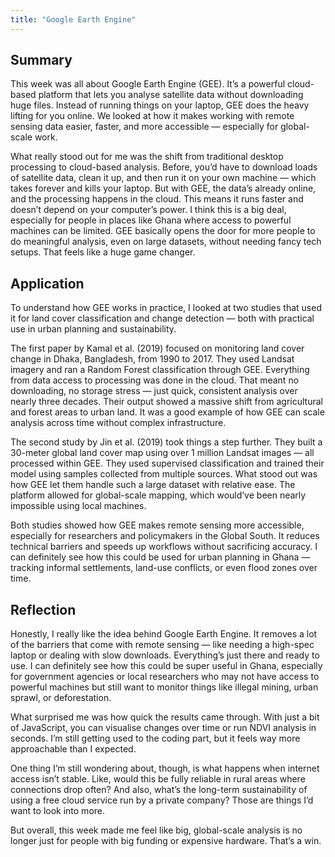 ```yaml
---
title: "Google Earth Engine"
---
```


## Summary

This week was all about Google Earth Engine (GEE). It’s a powerful cloud-based platform that lets you analyse satellite data without downloading huge files. Instead of running things on your laptop, GEE does the heavy lifting for you online. We looked at how it makes working with remote sensing data easier, faster, and more accessible — especially for global-scale work.

What really stood out for me was the shift from traditional desktop processing to cloud-based analysis. Before, you'd have to download loads of satellite data, clean it up, and then run it on your own machine — which takes forever and kills your laptop. But with GEE, the data’s already online, and the processing happens in the cloud. This means it runs faster and doesn’t depend on your computer’s power. I think this is a big deal, especially for people in places like Ghana where access to powerful machines can be limited. GEE basically opens the door for more people to do meaningful analysis, even on large datasets, without needing fancy tech setups. That feels like a huge game changer.

## Application

To understand how GEE works in practice, I looked at two studies that used it for land cover classification and change detection — both with practical use in urban planning and sustainability.

The first paper by Kamal et al. (2019) focused on monitoring land cover change in Dhaka, Bangladesh, from 1990 to 2017. They used Landsat imagery and ran a Random Forest classification through GEE. Everything from data access to processing was done in the cloud. That meant no downloading, no storage stress — just quick, consistent analysis over nearly three decades. Their output showed a massive shift from agricultural and forest areas to urban land. It was a good example of how GEE can scale analysis across time without complex infrastructure.

The second study by Jin et al. (2019) took things a step further. They built a 30-meter global land cover map using over 1 million Landsat images — all processed within GEE. They used supervised classification and trained their model using samples collected from multiple sources. What stood out was how GEE let them handle such a large dataset with relative ease. The platform allowed for global-scale mapping, which would’ve been nearly impossible using local machines.

Both studies showed how GEE makes remote sensing more accessible, especially for researchers and policymakers in the Global South. It reduces technical barriers and speeds up workflows without sacrificing accuracy. I can definitely see how this could be used for urban planning in Ghana — tracking informal settlements, land-use conflicts, or even flood zones over time.

## Reflection

Honestly, I really like the idea behind Google Earth Engine. It removes a lot of the barriers that come with remote sensing — like needing a high-spec laptop or dealing with slow downloads. Everything’s just there and ready to use. I can definitely see how this could be super useful in Ghana, especially for government agencies or local researchers who may not have access to powerful machines but still want to monitor things like illegal mining, urban sprawl, or deforestation.

What surprised me was how quick the results came through. With just a bit of JavaScript, you can visualise changes over time or run NDVI analysis in seconds. I’m still getting used to the coding part, but it feels way more approachable than I expected.

One thing I’m still wondering about, though, is what happens when internet access isn’t stable. Like, would this be fully reliable in rural areas where connections drop often? And also, what’s the long-term sustainability of using a free cloud service run by a private company? Those are things I’d want to look into more.

But overall, this week made me feel like big, global-scale analysis is no longer just for people with big funding or expensive hardware. That’s a win.
